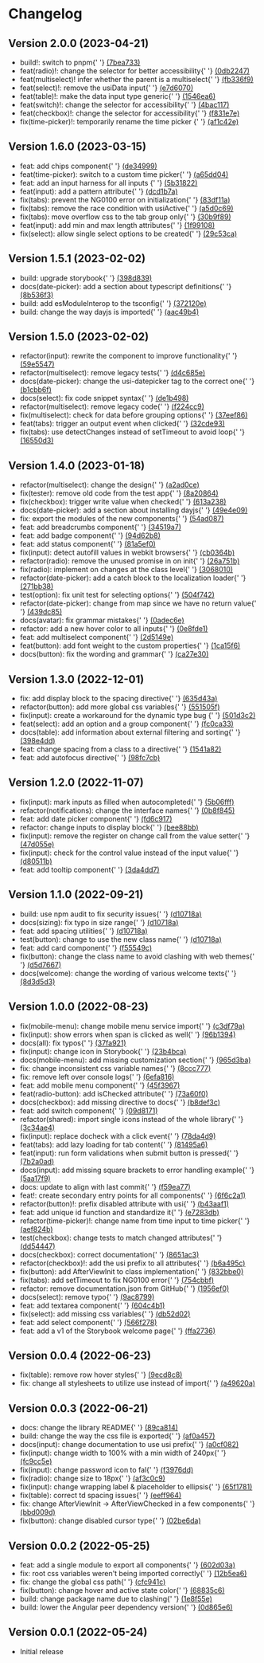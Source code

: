 
<Meta title="Changelog" />

<style>{`
  .title {
    color: #292729;
    font-size: 1.875rem;
    font-weight: 600;
    margin-bottom: 32px;
  }

  .sub-title {
    border: none;
    color: #292729;
    font-size: 1.5rem;
    font-weight: 600;
    margin-bottom: 8px;
  }

  .sub-title__date {
    color: #717073;
    font-size: 1.125rem;
  }

  .list {
    margin: 0;
  }

  .container {
    display: flex;
    flex-direction: column;
    gap: 24px;
  }

  .container__row {
    display: flex;
    flex-direction: column;
    margin-bottom: 32px;
  }

  @media only screen and (max-width: 767px) {
    .container__row {
      flex-direction: column;
    }
  }
`}</style>

<h1 className="title">
  Changelog
</h1>

<div className="container">
  <div className="container__row">
    <h2 className="sub-title">
      Version 2.0.0 <span className="sub-title__date">(2023-04-21)</span>
    </h2>
    <ul className="list">
      <li>build!: switch to pnpm{' '}
        <a href="https://github.com/AustinWildgrube/campfire-design-system/commit/7bea733a467288bc70e8477e7b745a604a7241d1" target="_blank">
          (7bea733)
        </a>
      </li>
      <li>feat(radio)!: change the selector for better accessibility{' '}
        <a href="https://github.com/AustinWildgrube/campfire-design-system/commit/0db2247e96b594a0a38d003aed34982796bca240" target="_blank">
          (0db2247)
        </a>
      </li>
      <li>feat(multiselect)! infer whether the parent is a multiselect{' '}
        <a href="https://github.com/AustinWildgrube/campfire-design-system/commit/fb336f9b51d6054c79fbd202e542f4c85a7070c4" target="_blank">
          (fb336f9)
        </a>
      </li>
      <li>feat(select)!: remove the usiData input{' '}
        <a href="https://github.com/AustinWildgrube/campfire-design-system/commit/e7d607013d6c7098e3cb891df148147a35fa5bae" target="_blank">
          (e7d6070)
        </a>
      </li>
      <li>feat(table)!: make the data input type generic{' '}
        <a href="https://github.com/AustinWildgrube/campfire-design-system/commit/1546ea66349e982ddf98272903097c319ab0bedf" target="_blank">
          (1546ea6)
        </a>
      </li>
      <li>feat(switch)!: change the selector for accessibility{' '}
        <a href="https://github.com/AustinWildgrube/campfire-design-system/commit/4bac11737cd671aeac511b5b0aa66c063bf7a4e3" target="_blank">
          (4bac117)
        </a>
      </li>
      <li>feat(checkbox)!: change the selector for accessibility{' '}
        <a href="https://github.com/AustinWildgrube/campfire-design-system/commit/f831e7eed79881f3c547452f80649c3e56b63df9" target="_blank">
          (f831e7e)
        </a>
      </li>
      <li>fix(time-picker)!: temporarily rename the time picker {' '}
        <a href="https://github.com/AustinWildgrube/campfire-design-system/commit/af1c42e3d947965ab65b3e7f88a12d039de4f5c4" target="_blank">
          (af1c42e)
        </a>
      </li>
    </ul>
  </div>

  <div className="container__row">
    <h2 className="sub-title">
      Version 1.6.0 <span className="sub-title__date">(2023-03-15)</span>
    </h2>
    <ul className="list">
      <li>feat: add chips component{' '}
        <a href="https://github.com/AustinWildgrube/campfire-design-system/commit/de349991c04712ab182a696c89cc13c14088edea" target="_blank">
          (de34999)
        </a>
      </li>
      <li>feat(time-picker): switch to a custom time picker{' '}
        <a href="https://github.com/AustinWildgrube/campfire-design-system/commit/a65dd048423ecd7a096b8969bdbdaa8b38686c73" target="_blank">
          (a65dd04)
        </a>
      </li>
      <li>feat: add an input harness for all inputs {' '}
        <a href="https://github.com/AustinWildgrube/campfire-design-system/commit/5b31822ecbfe60e8a087883c730e221164c3d6ff" target="_blank">
          (5b31822)
        </a>
      </li>
      <li>feat(input): add a pattern attribute{' '}
        <a href="https://github.com/AustinWildgrube/campfire-design-system/commit/dcd1b7ab77f15b593aad9f108353c09010eca429" target="_blank">
          (dcd1b7a)
        </a>
      </li>
      <li>fix(tabs): prevent the NG0100 error on initialization{' '}
        <a href="https://github.com/AustinWildgrube/campfire-design-system/commit/83df11a3c4de2efebdbe877dfdfafb7dec5e640b" target="_blank">
          (83df11a)
        </a>
      </li>
      <li>fix(tabs): remove the race condition with usiActive{' '}
        <a href="https://github.com/AustinWildgrube/campfire-design-system/commit/a5d0c697a6a296c714da1e801e49d4fb91e12875" target="_blank">
          (a5d0c69)
        </a>
      </li>
      <li>fix(tabs): move overflow css to the tab group only{' '}
        <a href="https://github.com/AustinWildgrube/campfire-design-system/commit/30b9f89caa694b728ef084121ef4507f3729f872" target="_blank">
          (30b9f89)
        </a>
      </li>
      <li>feat(input): add min and max length attributes{' '}
        <a href="https://github.com/AustinWildgrube/campfire-design-system/commit/1f991080ef2eed17291f56db67482c4b2d2a35cf" target="_blank">
          (1f99108)
        </a>
      </li>
      <li>fix(select): allow single select options to be created{' '}
        <a href="https://github.com/AustinWildgrube/campfire-design-system/commit/29c53cae5782124003229d2692201b2c2a661074" target="_blank">
          (29c53ca)
        </a>
      </li>
    </ul>
  </div>

  <div className="container__row">
    <h2 className="sub-title">
      Version 1.5.1 <span className="sub-title__date">(2023-02-02)</span>
    </h2>
    <ul className="list">
      <li>build: upgrade storybook{' '}
        <a href="https://github.com/AustinWildgrube/campfire-design-system/commit/398d83936ca65a3722b6d46ba3b90430d799cfe2" target="_blank">
          (398d839)
        </a>
      </li>
      <li>docs(date-picker): add a section about typescript definitions{' '}
        <a href="https://github.com/AustinWildgrube/campfire-design-system/commit/8b536f30e353e7e4a0ce62344b71af54d83b9de9" target="_blank">
          (8b536f3)
        </a>
      </li>
      <li>build: add esModuleInterop to the tsconfig{' '}
        <a href="https://github.com/AustinWildgrube/campfire-design-system/commit/372120e2a486ec5023138e359323386314c15ad9" target="_blank">
          (372120e)
        </a>
      </li>
      <li>build: change the way dayjs is imported{' '}
        <a href="https://github.com/AustinWildgrube/campfire-design-system/commit/aac49b4458287fc0cba48873fa91039ed577d71a" target="_blank">
          (aac49b4)
        </a>
      </li>
    </ul>
  </div>

  <div className="container__row">
    <h2 className="sub-title">
      Version 1.5.0 <span className="sub-title__date">(2023-02-02)</span>
    </h2>
    <ul className="list">
      <li>refactor(input): rewrite the component to improve functionality{' '}
        <a href="https://github.com/AustinWildgrube/campfire-design-system/commit/59e5547a6394ad021975d63fd969eded02a9a5a1" target="_blank">
          (59e5547)
        </a>
      </li>
      <li>refactor(multiselect): remove legacy tests{' '}
        <a href="https://github.com/AustinWildgrube/campfire-design-system/commit/d4c685e231759f413c4bb65e23dfa9894ab2573f" target="_blank">
          (d4c685e)
        </a>
      </li>
      <li>docs(date-picker): change the usi-datepicker tag to the correct one{' '}
        <a href="https://github.com/AustinWildgrube/campfire-design-system/commit/b1cbb6fbb9f3828df5cfbffae162982891f2f374" target="_blank">
          (b1cbb6f)
        </a>
      </li>
      <li>docs(select): fix code snippet syntax{' '}
        <a href="https://github.com/AustinWildgrube/campfire-design-system/commit/de1b4986cb46d1da70cf24646182998be8f31f63" target="_blank">
          (de1b498)
        </a>
      </li>
      <li>refactor(multiselect): remove legacy code{' '}
        <a href="https://github.com/AustinWildgrube/campfire-design-system/commit/f224cc99462775b05c830d568de254d1d2e53b8e" target="_blank">
          (f224cc9)
        </a>
      </li>
      <li>fix(multiselect): check for data before grouping options{' '}
        <a href="https://github.com/AustinWildgrube/campfire-design-system/commit/37eef86536d919697116cb57692b996487db73f5" target="_blank">
          (37eef86)
        </a>
      </li>
      <li>feat(tabs): trigger an output event when clicked{' '}
        <a href="https://github.com/AustinWildgrube/campfire-design-system/commit/32cde938a4226d816d79808d95ed6331bcc373d7" target="_blank">
          (32cde93)
        </a>
      </li>
      <li>fix(tabs): use detectChanges instead of setTimeout to avoid loop{' '}
        <a href="https://github.com/AustinWildgrube/campfire-design-system/commit/16550d33f4fc2386c5293cfb11ed6d4f75d82e20" target="_blank">
          (16550d3)
        </a>
      </li>
    </ul>
  </div>

  <div className="container__row">
    <h2 className="sub-title">
      Version 1.4.0 <span className="sub-title__date">(2023-01-18)</span>
    </h2>
    <ul className="list">
      <li>refactor(multiselect): change the design{' '}
        <a href="https://github.com/AustinWildgrube/campfire-design-system/commit/a2ad0ceb18425e8cb625924fa067fe9f733fac3c" target="_blank">
          (a2ad0ce)
        </a>
      </li>
      <li>fix(tester): remove old code from the test app{' '}
        <a href="https://github.com/AustinWildgrube/campfire-design-system/commit/8a20864819efcc4d49a19add9c1d67deada3b9cc" target="_blank">
          (8a20864)
        </a>
      </li>
      <li>fix(checkbox): trigger write value when checked{' '}
        <a href="https://github.com/AustinWildgrube/campfire-design-system/commit/613a238e8c9aa42ae47bd46470e2b0222448b532" target="_blank">
          (613a238)
        </a>
      </li>
      <li>docs(date-picker): add a section about installing dayjs{' '}
        <a href="https://github.com/AustinWildgrube/campfire-design-system/commit/49e4e09f6ed42a3746fadc03e42d499f88b7962b" target="_blank">
          (49e4e09)
        </a>
      </li>
      <li>fix: export the modules of the new components{' '}
        <a href="https://github.com/AustinWildgrube/campfire-design-system/commit/54ad0878d126b0fd72739d8e86748b9ef58703ea" target="_blank">
          (54ad087)
        </a>
      </li>
      <li>feat: add breadcrumbs component{' '}
        <a href="https://github.com/AustinWildgrube/campfire-design-system/commit/34519a7421f191df4b604269674afb393c922e6f" target="_blank">
          (34519a7)
        </a>
      </li>
      <li>feat: add badge component{' '}
        <a href="https://github.com/AustinWildgrube/campfire-design-system/commit/94d62b81787a51ceaa78c982be6625237e9224bc" target="_blank">
          (94d62b8)
        </a>
      </li>
      <li>feat: add status component{' '}
        <a href="https://github.com/AustinWildgrube/campfire-design-system/commit/81a5ef01d01398b39c4b25c23e9c3c6c2df3d3d8" target="_blank">
          (81a5ef0)
        </a>
      </li>
      <li>fix(input): detect autofill values in webkit browsers{' '}
        <a href="https://github.com/AustinWildgrube/campfire-design-system/commit/cb0364b6caef5a4a2c301cd14119a2e37ca81786" target="_blank">
          (cb0364b)
        </a>
      </li>
      <li>refactor(radio): remove the unused promise in on init{' '}
        <a href="https://github.com/AustinWildgrube/campfire-design-system/commit/26a751b625812fb0c6582539b0aef2a4c0a88650" target="_blank">
          (26a751b)
          </a>
      </li>
      <li>fix(radio): implement on changes at the class level{' '}
        <a href="hhttps://github.com/AustinWildgrube/campfire-design-system/commit/306801058ac9c844e5195cedfc100e1540c0a574" target="_blank">
          (3068010)
        </a>
      </li>
      <li>refactor(date-picker): add a catch block to the localization loader{' '}
        <a href="https://github.com/AustinWildgrube/campfire-design-system/commit/271bb380ac120c91fc03abc1a05f9e54661c50cc" target="_blank">
          (271bb38)
        </a>
      </li>
      <li>test(option): fix unit test for selecting options{' '}
        <a href="https://github.com/AustinWildgrube/campfire-design-system/commit/504f742f718edd105e41bc4308f7e271454ac2ba" target="_blank">
          (504f742)
        </a>
      </li>
      <li>refactor(date-picker): change from map since we have no return value{' '}
        <a href="https://github.com/AustinWildgrube/campfire-design-system/commit/439dc857f9c460fc74eb5ac85f9f4fbae5b06b45" target="_blank">
          (439dc85)
        </a>
      </li>
      <li>docs(avatar): fix grammar mistakes{' '}
        <a href="https://github.com/AustinWildgrube/campfire-design-system/commit/0adec6ede8c0911b94f06874f0508fdcc7b042aa" target="_blank">
          (0adec6e)
        </a>
      </li>
      <li>refactor: add a new hover color to all inputs{' '}
        <a href="https://github.com/AustinWildgrube/campfire-design-system/commit/0e8fde1ccfdbbb8203c1a31f43f264f886446198" target="_blank">
          (0e8fde1)
        </a>
      </li>
      <li>feat: add multiselect component{' '}
        <a href="https://github.com/AustinWildgrube/campfire-design-system/commit/2d5149e1d575c2aa80a3531bb064e4231ee307cd" target="_blank">
          (2d5149e)
        </a>
      </li>
      <li>feat(button): add font weight to the custom properties{' '}
        <a href="https://github.com/AustinWildgrube/campfire-design-system/commit/1ca15f6599ed3496dd31aaaf28632ef90b24f657" target="_blank">
          (1ca15f6)
        </a>
      </li>
      <li>docs(button): fix the wording and grammar{' '}
        <a href="https://github.com/AustinWildgrube/campfire-design-system/commit/ca27e30969bc0830441ad6e5a5c0cee912027b2c" target="_blank">
          (ca27e30)
        </a>
      </li>
    </ul>
  </div>

  <div className="container__row">
    <h2 className="sub-title">
      Version 1.3.0 <span className="sub-title__date">(2022-12-01)</span>
    </h2>
    <ul className="list">
      <li>
        fix: add display block to the spacing directive{' '}
        <a href="https://github.com/AustinWildgrube/campfire-design-system/commit/635d43ad26bd92fc3e2a32fad674e042d07eaa16" target="_blank">
          (635d43a)
        </a>
      </li>
      <li>
        refactor(button): add more global css variables{' '}
        <a href="https://github.com/AustinWildgrube/campfire-design-system/commit/551505f20431300f6487cc44d6a114e4cdee1b7c" target="_blank">
          (551505f)
        </a>
      </li>
      <li>
        fix(input): create a workaround for the dynamic type bug {' '}
        <a href="https://github.com/AustinWildgrube/campfire-design-system/commit/501d3c28cb15d7e9a22a569b249b807e463185c5" target="_blank">
          (501d3c2)
        </a>
      </li>
      <li>
        feat(select): add an option and a group component{' '}
        <a href="https://github.com/AustinWildgrube/campfire-design-system/commit/fc0ca337a56f48662101b1a41f4b67de56b91020" target="_blank">
          (fc0ca33)
        </a>
      </li>
      <li>
        docs(table): add information about external filtering and sorting{' '}
        <a href="https://github.com/AustinWildgrube/campfire-design-system/commit/398e4dd6199963460f5c50b73d5f3dff805495d0" target="_blank">
          (398e4dd)
        </a>
      </li>
      <li>
        feat: change spacing from a class to a directive{' '}
        <a href="https://github.com/AustinWildgrube/campfire-design-system/commit/1541a82f7de7228723dc9e809fd9f4ac32296015" target="_blank">
          (1541a82)
        </a>
      </li>
      <li>
        feat: add autofocus directive{' '}
        <a href="https://github.com/AustinWildgrube/campfire-design-system/commit/98fc7cb4334bbfd6f3a98da843dd7975db6d1121" target="_blank">
          (98fc7cb)
        </a>
      </li>
    </ul>
  </div>

  <div className="container__row">
    <h2 className="sub-title">
      Version 1.2.0 <span className="sub-title__date">(2022-11-07)</span>
    </h2>
    <ul className="list">
      <li>
        fix(input): mark inputs as filled when autocompleted{' '}
        <a href="https://github.com/AustinWildgrube/campfire-design-system/commit/5b06fff493e06c4721c4f88b257e623db8ca8c80" target="_blank">
          (5b06fff)
        </a>
      </li>
      <li>
        refactor(notifications): change the interface names{' '}
        <a href="https://github.com/AustinWildgrube/campfire-design-system/commit/0b8f845943589206179ed60d56774d57f24caeda" target="_blank">
          (0b8f845)
        </a>
      </li>
      <li>
        feat: add date picker component{' '}
        <a href="https://github.com/AustinWildgrube/campfire-design-system/commit/fd6c91734c8472798c3c9ee3864656c0f7fa06f5" target="_blank">
          (fd6c917)
        </a>
      </li>
      <li>
        refactor: change inputs to display block{' '}
        <a href="https://github.com/AustinWildgrube/campfire-design-system/commit/bee88bbd28cd03ed84398ef0cd326e42a61acf13" target="_blank">
          (bee88bb)
        </a>
      </li>
      <li>
        fix(input): remove the register on change call from the value setter{' '}
        <a href="https://github.com/AustinWildgrube/campfire-design-system/commit/47d055e245f6c650d2873354d44793199abb40a5" target="_blank">
          (47d055e)
        </a>
      </li>
      <li>
        fix(input): check for the control value instead of the input value{' '}
        <a href="https://github.com/AustinWildgrube/campfire-design-system/commit/d80511b5b77c272a1389e7886039baf7dd6a9574" target="_blank">
          (d80511b)
        </a>
      </li>
      <li>
        feat: add tooltip component{' '}
        <a href="https://github.com/AustinWildgrube/campfire-design-system/commit/3da4dd7f0470e6e2bc4520a2d2ebc1d80b07a000" target="_blank">
          (3da4dd7)
        </a>
      </li>
    </ul>
  </div>

  <div className="container__row">
    <h2 className="sub-title">
      Version 1.1.0 <span className="sub-title__date">(2022-09-21)</span>
    </h2>
    <ul className="list">
      <li>
        build: use npm audit to fix security issues{' '}
        <a href="https://github.com/AustinWildgrube/campfire-design-system/commit/d10718a1806c1668dbde00fda4de7f0caf689bb3" target="_blank">
          (d10718a)
        </a>
      </li>
      <li>
        docs(sizing): fix typo in size range{' '}
        <a href="https://github.com/AustinWildgrube/campfire-design-system/commit/d10718a1806c1668dbde00fda4de7f0caf689bb3" target="_blank">
          (d10718a)
        </a>
      </li>
      <li>
        feat: add spacing utilities{' '}
        <a href="https://github.com/AustinWildgrube/campfire-design-system/commit/d10718a1806c1668dbde00fda4de7f0caf689bb3" target="_blank">
          (d10718a)
        </a>
      </li>
      <li>
        test(button): change to use the new class name{' '}
        <a href="https://github.com/AustinWildgrube/campfire-design-system/commit/d10718a1806c1668dbde00fda4de7f0caf689bb3" target="_blank">
          (d10718a)
        </a>
      </li>
      <li>
        feat: add card component{' '}
        <a href="https://github.com/AustinWildgrube/campfire-design-system/commit/f55549c2a13e8be988f520d0a9dba14c5ef1a012" target="_blank">
          (f55549c)
        </a>
      </li>
      <li>
        fix(button): change the class name to avoid clashing with web themes{' '}
        <a href="https://github.com/AustinWildgrube/campfire-design-system/commit/d5d7667a1fa49734d6ba1b30155db3ae20c0f551" target="_blank">
          (d5d7667)
        </a>
      </li>
      <li>
        docs(welcome): change the wording of various welcome texts{' '}
        <a href="https://github.com/AustinWildgrube/campfire-design-system/commit/8d3d5d341926dde65b2999153ff7da7271d80787" target="_blank">
          (8d3d5d3)
        </a>
      </li>
    </ul>
  </div>

  <div className="container__row">
    <h2 className="sub-title">
      Version 1.0.0 <span className="sub-title__date">(2022-08-23)</span>
    </h2>
    <ul className="list">
      <li>
        fix(mobile-menu): change mobile menu service import{' '}
        <a href="https://github.com/AustinWildgrube/campfire-design-system/commit/c3df79ada74e561c0974368500ef34000fa75df5" target="_blank">
          (c3df79a)
        </a>
      </li>
      <li>
        fix(input): show errors when span is clicked as well{' '}
        <a href="https://github.com/AustinWildgrube/campfire-design-system/commit/96b1394b059d5f22f8513ff872e850958fe65bd8" target="_blank">
          (96b1394)
        </a>
      </li>
      <li>
        docs(all): fix typos{' '}
        <a href="https://github.com/AustinWildgrube/campfire-design-system/commit/37fa921e16034180e7e28fc5e28d0d07449848d6" target="_blank">
          (37fa921)
        </a>
      </li>
      <li>
        fix(input): change icon in Storybook{' '}
        <a href="https://github.com/AustinWildgrube/campfire-design-system/commit/23b4bca150ba14aaa188a929648cc2aa034de96a" target="_blank">
          (23b4bca)
        </a>
      </li>
      <li>
        docs(mobile-menu): add missing customization section{' '}
        <a href="https://github.com/AustinWildgrube/campfire-design-system/commit/965d3bacd4000384b35f77a583edb4c967855c27" target="_blank">
          (965d3ba)
        </a>
      </li>
      <li>
        fix: change inconsistent css variable names{' '}
        <a href="https://github.com/AustinWildgrube/campfire-design-system/commit/8ccc77746fc6a8d3a9b449ccd74009314e7d4638" target="_blank">
          (8ccc777)
        </a>
      </li>
      <li>
        fix: remove left over console logs{' '}
        <a href="https://github.com/AustinWildgrube/campfire-design-system/commit/6efa816c3abeacd1934336c1c26917c77cdd318c" target="_blank">
          (6efa816)
        </a>
      </li>
      <li>
        feat: add mobile menu component{' '}
        <a href="https://github.com/AustinWildgrube/campfire-design-system/commit/45f39670d7bc2eab16ced805c0cf4ffb464a7c1e" target="_blank">
          (45f3967)
        </a>
      </li>
      <li>
        feat(radio-button): add isChecked attribute{' '}
        <a href="https://github.com/AustinWildgrube/campfire-design-system/commit/73a60f0bdad6444c1d5084229b8ba80751b8a6cc" target="_blank">
          (73a60f0)
        </a>
      </li>
      <li>
        docs(checkbox): add missing directive to docs{' '}
        <a href="https://github.com/AustinWildgrube/campfire-design-system/commit/b8def3c9bfa930b369dc113cde35e96e6ae8e557" target="_blank">
          (b8def3c)
        </a>
      </li>
      <li>
        feat: add switch component{' '}
        <a href="https://github.com/AustinWildgrube/campfire-design-system/commit/09d817124125285ff25db0766016872a699b736d" target="_blank">
          (09d8171)
        </a>
      </li>
      <li>
        refactor(shared): import single icons instead of the whole library{' '}
        <a href="https://github.com/AustinWildgrube/campfire-design-system/commit/3c34ae41de6c9b58a866c44084789a4d4a65ce7a" target="_blank">
          (3c34ae4)
        </a>
      </li>
      <li>
        fix(input): replace docheck with a click event{' '}
        <a href="https://github.com/AustinWildgrube/campfire-design-system/commit/78da4d93dd9e88d6e01f9fb627d5e2e23ccce524" target="_blank">
          (78da4d9)
        </a>
      </li>
      <li>
        feat(tabs): add lazy loading for tab content{' '}
        <a href="https://github.com/AustinWildgrube/campfire-design-system/commit/81495a67a779e5aa7384443f854a041fc4164da2" target="_blank">
          (81495a6)
        </a>
      </li>
      <li>
        feat(input): run form validations when submit button is pressed{' '}
        <a href="https://github.com/AustinWildgrube/campfire-design-system/commit/7b2a0ad029500411f3902526debb8a4f4577f875" target="_blank">
          (7b2a0ad)
        </a>
      </li>
      <li>
        docs(input): add missing square brackets to error handling example{' '}
        <a href="https://github.com/AustinWildgrube/campfire-design-system/commit/5aa17f903433ae41cbcf15d6c2fdddc2f798d822" target="_blank">
          (5aa17f9)
        </a>
      </li>
      <li>
        docs: update to align with last commit{' '}
        <a href="https://github.com/AustinWildgrube/campfire-design-system/commit/f59ea77d637347901cf5693cc00d5065d7d1df77" target="_blank">
          (f59ea77)
        </a>
      </li>
      <li>
        feat!: create secondary entry points for all components{' '}
        <a href="https://github.com/AustinWildgrube/campfire-design-system/commit/6f6c2a1b207f1869be5039770dc5b5c08f70365b" target="_blank">
          (6f6c2a1)
        </a>
      </li>
      <li>
        refactor(button)!: prefix disabled attribute with usi{' '}
        <a href="https://github.com/AustinWildgrube/campfire-design-system/commit/b43aaf13852f077a8c1fc7687ab4fbd115b87963" target="_blank">
          (b43aaf1)
        </a>
      </li>
      <li>
        feat: add unique id function and standardize it{' '}
        <a href="https://github.com/AustinWildgrube/campfire-design-system/commit/e7283db0920121f807fb8e3a8345245a2848546c" target="_blank">
          (e7283db)
        </a>
      </li>
      <li>
        refactor(time-picker)!: change name from time input to time picker{' '}
        <a href="https://github.com/AustinWildgrube/campfire-design-system/commit/aef824b58165a2c03e367b975947857c396ed60f" target="_blank">
          (aef824b)
        </a>
      </li>
      <li>
        test(checkbox): change tests to match changed attributes{' '}
        <a href="https://github.com/AustinWildgrube/campfire-design-system/commit/dd544471f44953c51d1859ab0663f8f1229a5eaa" target="_blank">
          (dd54447)
        </a>
      </li>
      <li>
        docs(checkbox): correct documentation{' '}
        <a href="https://github.com/AustinWildgrube/campfire-design-system/commit/8651ac3210d1de3a40e1ba3e209bb692450dd8bb" target="_blank">
          (8651ac3)
        </a>
      </li>
      <li>
        refactor(checkbox)!: add the usi prefix to all attributes{' '}
        <a href="https://github.com/AustinWildgrube/campfire-design-system/commit/b6a495ca37cfa67ac431ca4c7cd6cedbdfa095bd" target="_blank">
          (b6a495c)
        </a>
      </li>
      <li>
        fix(button): add AfterViewInit to class implementation{' '}
        <a href="https://github.com/AustinWildgrube/campfire-design-system/commit/832bbe0726e8f8f1feb06c6c939d9eba8b09a90d" target="_blank">
          (832bbe0)
        </a>
      </li>
      <li>
        fix(tabs): add setTimeout to fix NG0100 error{' '}
        <a href="https://github.com/AustinWildgrube/campfire-design-system/commit/754cbbfefa870fde5e8e4bbd3debd636b0395348" target="_blank">
          (754cbbf)
        </a>
      </li>
      <li>
        refactor: remove documentation.json from GitHub{' '}
        <a href="https://github.com/AustinWildgrube/campfire-design-system/commit/1956ef08aa595f61cdb708692b04bdbddd82cb20" target="_blank">
          (1956ef0)
        </a>
      </li>
      <li>
        docs(select): remove typo{' '}
        <a href="https://github.com/AustinWildgrube/campfire-design-system/commit/9ac879963e60f2c344f074492e783a0d122a1414" target="_blank">
          (9ac8799)
        </a>
      </li>
      <li>
        feat: add textarea component{' '}
        <a href="https://github.com/AustinWildgrube/campfire-design-system/commit/604c4b170d70e6c95e5f2d8e37ad5d4802624c3a" target="_blank">
          (604c4b1)
        </a>
      </li>
      <li>
        fix(select): add missing css variables{' '}
        <a href="https://github.com/AustinWildgrube/campfire-design-system/commit/db52d02b631618b1f12973dab505689dad308f9f" target="_blank">
          (db52d02)
        </a>
      </li>
      <li>
        feat: add select component{' '}
        <a href="https://github.com/AustinWildgrube/campfire-design-system/commit/566f2786db616715a80a6325f50d35f7e333b7b2" target="_blank">
          (566f278)
        </a>
      </li>
      <li>
        feat: add a v1 of the Storybook welcome page{' '}
        <a href="https://github.com/AustinWildgrube/campfire-design-system/commit/ffa27369e4feae5baa274ae8c68e9a50fbbf8c1c" target="_blank">
          (ffa2736)
        </a>
      </li>
    </ul>
  </div>

  <div className="container__row">
    <h2 className="sub-title">
      Version 0.0.4 <span className="sub-title__date">(2022-06-23)</span>
    </h2>
    <ul className="list">
      <li>
        fix(table): remove row hover styles{' '}
        <a href="https://github.com/AustinWildgrube/campfire-design-system/commit/9ecd8c83a685ce82c9412f78eccf56c718d3b8f7" target="_blank">
          (9ecd8c8)
        </a>
      </li>
      <li>
        fix: change all stylesheets to utilize use instead of import{' '}
        <a href="https://github.com/AustinWildgrube/campfire-design-system/commit/a49620aa47acaee68e593554ba934887ab9da59d" target="_blank">
          (a49620a)
        </a>
      </li>
    </ul>
  </div>

  <div className="container__row">
    <h2 className="sub-title">
      Version 0.0.3 <span className="sub-title__date">(2022-06-21)</span>
    </h2>
    <ul className="list">
      <li>
        docs: change the library README{' '}
        <a href="https://github.com/AustinWildgrube/campfire-design-system/commit/89ca8144330056dfdd39b7b1f06cdae520586835" target="_blank">
          (89ca814)
        </a>
      </li>
      <li>
        build: change the way the css file is exported{' '}
        <a href="https://github.com/AustinWildgrube/campfire-design-system/commit/af0a45757ba4a479c2b0c176286b1a99bce6ae70" target="_blank">
          (af0a457)
        </a>
      </li>
      <li>
        docs(input): change documentation to use usi prefix{' '}
        <a href="https://github.com/AustinWildgrube/campfire-design-system/commit/a0cf0823f335ee07e8bee77379d3a91bd7615d8b" target="_blank">
          (a0cf082)
        </a>
      </li>
      <li>
        fix(input): change width to 100% with a min width of 240px{' '}
        <a href="https://github.com/AustinWildgrube/campfire-design-system/commit/fc9cc5e317bc8eece8c5729b2c818ed94416b5d5" target="_blank">
          (fc9cc5e)
        </a>
      </li>
      <li>
        fix(input): change password icon to fal{' '}
        <a href="https://github.com/AustinWildgrube/campfire-design-system/commit/f3976dd1da74f691cbad9e8ef9e5682a1921caeb" target="_blank">
          (f3976dd)
        </a>
      </li>
      <li>
        fix(radio): change size to 18px{' '}
        <a href="https://github.com/AustinWildgrube/campfire-design-system/commit/af3c0c9408e948eed6e1eb8cc81652070437e242" target="_blank">
          (af3c0c9)
        </a>
      </li>
      <li>
        fix(input): change wrapping label & placeholder to ellipsis{' '}
        <a href="https://github.com/AustinWildgrube/campfire-design-system/commit/65f1781b5ee8c896532bf560975142ed789955dc" target="_blank">
          (65f1781)
        </a>
      </li>
      <li>
        fix(table): correct td spacing issues{' '}
        <a href="https://github.com/AustinWildgrube/campfire-design-system/commit/eeff9647e5ab2aed062db8b5dc35c04bf865c8f9" target="_blank">
          (eeff964)
        </a>
      </li>
      <li>
        fix: change AfterViewInit -> AfterViewChecked in a few components{' '}
        <a href="https://github.com/AustinWildgrube/campfire-design-system/commit/bbd009d014250bed7cb6fc427645ad41729bebf1" target="_blank">
          (bbd009d)
        </a>
      </li>
      <li>
        fix(button): change disabled cursor type{' '}
        <a href="https://github.com/AustinWildgrube/campfire-design-system/commit/02be6da8d11576351b6ca26d13be6c7440164d19" target="_blank">
          (02be6da)
        </a>
      </li>
    </ul>
  </div>

  <div className="container__row">
    <h2 className="sub-title">
      Version 0.0.2 <span className="sub-title__date">(2022-05-25)</span>
    </h2>
    <ul className="list">
      <li>
        feat: add a single module to export all components{' '}
        <a href="https://github.com/AustinWildgrube/campfire-design-system/commit/602d03a008022312c9a2b129afcfea136754e691" target="_blank">
          (602d03a)
        </a>
      </li>
      <li>
        fix: root css variables weren't being imported correctly{' '}
        <a href="https://github.com/AustinWildgrube/campfire-design-system/commit/12b5ea6f356940a995d63e60dfc5e01327556928" target="_blank">
          (12b5ea6)
        </a>
      </li>
      <li>
        fix: change the global css path{' '}
        <a href="https://github.com/AustinWildgrube/campfire-design-system/commit/cfc941c77abc641b0daf7f77d314232be8342966" target="_blank">
          (cfc941c)
        </a>
      </li>
      <li>
        fix(button): change hover and active state color{' '}
        <a href="https://github.com/AustinWildgrube/campfire-design-system/commit/68835c64547e70612fbae6aa06f4ef9df355a496" target="_blank">
          (68835c6)
        </a>
      </li>
      <li>
        build: change package name due to clashing{' '}
        <a href="https://github.com/AustinWildgrube/campfire-design-system/commit/1e8f55e7a2039aea0c0dd74fbc7caeac63b2f3f7" target="_blank">
          (1e8f55e)
        </a>
      </li>
      <li>
        build: lower the Angular peer dependency version{' '}
        <a href="https://github.com/AustinWildgrube/campfire-design-system/commit/0d865e671a23643169a7bc5e24642a257b4d6971" target="_blank">
          (0d865e6)
        </a>
      </li>
    </ul>
  </div>

  <div className="container__row">
    <h2 className="sub-title">
      Version 0.0.1 <span className="sub-title__date">(2022-05-24)</span>
    </h2>
    <ul className="list">
      <li>Initial release</li>
    </ul>
  </div>
</div>
